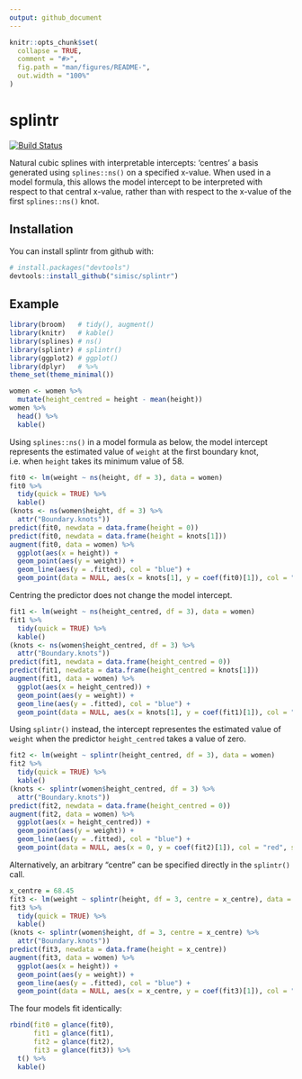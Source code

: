 ```yaml
---
output: github_document
---
```


<!-- README.md is generated from README.Rmd. Please edit that file -->

```r
knitr::opts_chunk$set(
  collapse = TRUE,
  comment = "#>",
  fig.path = "man/figures/README-",
  out.width = "100%"
)
```

# splintr

[![Build Status](https://travis-ci.com/simisc/splintr.svg?branch=master)](https://travis-ci.com/simisc/splintr)

Natural cubic splines with interpretable intercepts: 'centres' a basis generated using `splines::ns()` on a specified x-value. When used in a model formula, this allows the model intercept to be interpreted with respect to that central x-value, rather than with respect to the x-value of the first `splines::ns()` knot.

## Installation

You can install splintr from github with:

```r
# install.packages("devtools")
devtools::install_github("simisc/splintr")
```

## Example

```r
library(broom)   # tidy(), augment()
library(knitr)   # kable()
library(splines) # ns()
library(splintr) # splintr()
library(ggplot2) # ggplot()
library(dplyr)   # %>%
theme_set(theme_minimal())
```

```r
women <- women %>%
  mutate(height_centred = height - mean(height))
women %>%
  head() %>%
  kable()
```

Using `splines::ns()` in a model formula as below, the model intercept represents the estimated value of `weight` at the first boundary knot, i.e. when `height` takes its minimum value of 58.

```r
fit0 <- lm(weight ~ ns(height, df = 3), data = women)
fit0 %>%
  tidy(quick = TRUE) %>%
  kable()
(knots <- ns(women$height, df = 3) %>%
  attr("Boundary.knots"))
predict(fit0, newdata = data.frame(height = 0))
predict(fit0, newdata = data.frame(height = knots[1]))
augment(fit0, data = women) %>%
  ggplot(aes(x = height)) +
  geom_point(aes(y = weight)) +
  geom_line(aes(y = .fitted), col = "blue") +
  geom_point(data = NULL, aes(x = knots[1], y = coef(fit0)[1]), col = "red", size = 2)
```

Centring the predictor does not change the model intercept.

```r
fit1 <- lm(weight ~ ns(height_centred, df = 3), data = women)
fit1 %>%
  tidy(quick = TRUE) %>%
  kable()
(knots <- ns(women$height_centred, df = 3) %>%
  attr("Boundary.knots"))
predict(fit1, newdata = data.frame(height_centred = 0))
predict(fit1, newdata = data.frame(height_centred = knots[1]))
augment(fit1, data = women) %>%
  ggplot(aes(x = height_centred)) +
  geom_point(aes(y = weight)) +
  geom_line(aes(y = .fitted), col = "blue") +
  geom_point(data = NULL, aes(x = knots[1], y = coef(fit1)[1]), col = "red", size = 2)
```

Using `splintr()` instead, the intercept representes the estimated value of `weight` when the predictor `height_centred` takes a value of zero.

```r
fit2 <- lm(weight ~ splintr(height_centred, df = 3), data = women)
fit2 %>%
  tidy(quick = TRUE) %>%
  kable()
(knots <- splintr(women$height_centred, df = 3) %>%
  attr("Boundary.knots"))
predict(fit2, newdata = data.frame(height_centred = 0))
augment(fit2, data = women) %>%
  ggplot(aes(x = height_centred)) +
  geom_point(aes(y = weight)) +
  geom_line(aes(y = .fitted), col = "blue") +
  geom_point(data = NULL, aes(x = 0, y = coef(fit2)[1]), col = "red", size = 2)
```

Alternatively, an arbitrary "centre" can be specified directly in the `splintr()` call.

```r
x_centre = 68.45
fit3 <- lm(weight ~ splintr(height, df = 3, centre = x_centre), data = women)
fit3 %>%
  tidy(quick = TRUE) %>%
  kable()
(knots <- splintr(women$height, df = 3, centre = x_centre) %>%
  attr("Boundary.knots"))
predict(fit3, newdata = data.frame(height = x_centre))
augment(fit3, data = women) %>%
  ggplot(aes(x = height)) +
  geom_point(aes(y = weight)) +
  geom_line(aes(y = .fitted), col = "blue") +
  geom_point(data = NULL, aes(x = x_centre, y = coef(fit3)[1]), col = "red", size = 2)
```

The four models fit identically:

```r
rbind(fit0 = glance(fit0),
      fit1 = glance(fit1),
      fit2 = glance(fit2),
      fit3 = glance(fit3)) %>%
  t() %>%
  kable()
```
